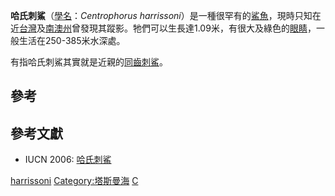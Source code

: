 {{Speciesbox
| name = 哈氏刺鯊 
| image = Centrophorus harrissoni.jpg
| status = EN
| status_system = IUCN3.1
| status_ref =<ref name="iucn">{{cite iucn|author= Pogonoski, J.|author2= Pollard, D.|last-author-amp= yes |year=2003 |url=https://www.iucnredlist.org/details/41740/0|title=''Centrophorus harrissoni'' |access-date=5 April 2012|ref=harv}}</ref>
| taxon = Centrophorus
| range_map = Centrophorus harrissoni distmap.png
| range_map_width = 250px
}}

'''哈氏刺鯊'''（[[學名|學名]]：''Centrophorus harrissoni''）是一種很罕有的[[鯊魚|鯊魚]]，現時只知在近[[台灣|台灣]]及[[南澳州|南澳州]]曾發現其蹤影。牠們可以生長達1.09米，有很大及綠色的[[眼睛|眼睛]]，一般生活在250-385米水深處。

有指哈氏刺鯊其實就是近親的[[同齒刺鯊|同齒刺鯊]]。

==參考==
{{Reflist}}

==參考文獻==
{{refbegin}}
*IUCN 2006: [http://www.iucnredlist.org/search/details.php/41740/all 哈氏刺鯊]{{Wayback|url=http://www.iucnredlist.org/search/details.php/41740/all |date=20081006023441 }}
{{refend}}
{{Selachimorpha|S.}}
{{Taxonbar|from=Q994856}}

[[Category:刺鯊屬|harrissoni]]
[[Category:塔斯曼海|Category:塔斯曼海]]
[[Category:1915年描述的魚類|C]]